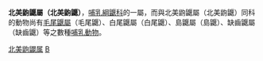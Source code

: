 {{Automatic taxobox
| taxon = Neurotrichus
| authority = 
| image = Neurotrichus gibbsii.jpg
}}

'''北美鼩鼴屬（北美鼩鼴）'''，[[哺乳綱|哺乳綱]][[鼴科|鼴科]]的一屬，而與北美鼩鼴屬（北美鼩鼴）同科的動物尚有[[毛尾鼴屬|毛尾鼴屬]]（毛尾鼴）、白尾鼴屬（白尾鼴）、島鼴屬（島鼴）、缺齒鼴屬（缺齒鼴）等之數種[[哺乳動物|哺乳動物]]。

{{Taxonbar|from=Q469953}}

[[Category:北美鼩鼹属|]]
[[Category:鼴科|B]]